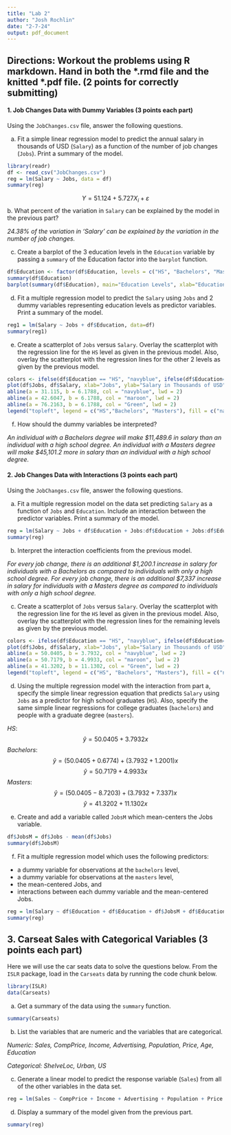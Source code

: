```yaml
---
title: "Lab 2"
author: "Josh Rochlin"
date: "2-7-24"
output: pdf_document
---
```


## Directions: Workout the problems using R markdown.  Hand in both the \*.rmd file and the knitted \*.pdf file. (2 points for correctly submitting)

#### 1. Job Changes Data with Dummy Variables (3 points each part)

Using the `JobChanges.csv` file, answer the following questions.

  a. Fit a simple linear regression model to predict the annual salary in thousands of USD (`Salary`) as a function of the number of job changes (`Jobs`).  Print a summary of the model.
  
```r
library(readr)
df <- read_csv("JobChanges.csv")
reg = lm(Salary ~ Jobs, data = df)
summary(reg)
```
$$Y= 51.124 + 5.727 X_i+ \varepsilon$$
  b. What percent of the variation in `Salary` can be explained by the model in the previous part? 

*24.38% of the variation in 'Salary' can be explained by the variation in the number of job changes.*

 c. Create a barplot of the 3 education levels in the `Education` variable by passing a `summary` of the Education factor into the `barplot` function.  

```r
df$Education <- factor(df$Education, levels = c("HS", "Bachelors", "Masters"))
summary(df$Education)
barplot(summary(df$Education), main="Education Levels", xlab="Education", ylab="Count", legend=rownames(df$Education))
```

  d. Fit a multiple regression model to predict the `Salary` using `Jobs` and 2 dummy variables representing education levels as predictor variables.  Print a summary of the model.

```r
reg1 = lm(Salary ~ Jobs + df$Education, data=df)
summary(reg1)
```

  e. Create a scatterplot of `Jobs` versus `Salary`.  Overlay the scatterplot with the regression line for the `HS` level as given in the previous model.  Also, overlay the scatterplot with the regression lines for the other 2 levels as given by the previous model.

```r
colors <- ifelse(df$Education == "HS", "navyblue", ifelse(df$Education=="Bachelors", "maroon", "Green"))
plot(df$Jobs, df$Salary, xlab="Jobs", ylab="Salary in Thousands of USD", main="Jobs vs. Salary", col = colors)
abline(a = 31.115, b = 6.1788, col = "navyblue", lwd = 2)
abline(a = 42.6047, b = 6.1788, col = "maroon", lwd = 2)
abline(a = 76.2163, b = 6.1788, col = "Green", lwd = 2)
legend("topleft", legend = c("HS","Bachelors", "Masters"), fill = c("navyblue", "maroon", "Green"))
```

  f. How should the dummy variables be interpreted?
  
*An individual with a Bachelors degree will make $11,489.6 in salary than an individual with a high school degree. An individual with a Masters degree will make $45,101.2 more in salary than an individual with a high school degree.*

#### 2. Job Changes Data with Interactions (3 points each part)

Using the `JobChanges.csv` file, answer the following questions.

 a. Fit a multiple regression model on the data set predicting `Salary` as a function of `Jobs` and `Education`.  Include an interaction between the predictor variables. Print a summary of the model.

```r
reg = lm(Salary ~ Jobs + df$Education + Jobs:df$Education + Jobs:df$Education, data=df)
summary(reg)
```

  b. Interpret the interaction coefficients from the previous model.

*For every job change, there is an additional $1,200.1 increase in salary for individuals with a Bachelors as compared to individuals with only a high school degree. For every job change, there is an additional $7,337 increase in salary for individuals with a Masters degree as compared to individuals with only a high school degree.*

  c. Create a scatterplot of `Jobs` versus `Salary`.  Overlay the scatterplot with the regression line for the `HS` level as given in the previous model.  Also, overlay the scatterplot with the regression lines for the remaining levels as given by the previous model.

```r
colors <- ifelse(df$Education == "HS", "navyblue", ifelse(df$Education=="Bachelors", "maroon", "Green"))
plot(df$Jobs, df$Salary, xlab="Jobs", ylab="Salary in Thousands of USD", main="Jobs vs. Salary", col = colors)
abline(a = 50.0405, b = 3.7932, col = "navyblue", lwd = 2)
abline(a = 50.7179, b = 4.9933, col = "maroon", lwd = 2)
abline(a = 41.3202, b = 11.1302, col = "Green", lwd = 2)
legend("topleft", legend = c("HS", "Bachelors", "Masters"), fill = c("navyblue", "maroon", "Green"))
```

 d. Using the multiple regression model with the interaction from part a, specify the simple linear regression equation that predicts `Salary` using `Jobs` as a predictor for high school graduates (`HS`).  Also, specify the same simple linear regressions for college graduates (`bachelors`) and people with a graduate degree (`masters`).

*HS*:
$$\hat{y}= 50.0405 + 3.7932x$$
*Bachelors*:
$$\hat{y}=  (50.0405 + 0.6774) + (3.7932 + 1.2001)x$$
$$\hat{y}=  50.7179 + 4.9933x$$
*Masters*:
$$\hat{y}= (50.0405 -8.7203) + (3.7932 + 7.337)x$$
$$\hat{y}=  41.3202 + 11.1302x$$


 e. Create and add a variable called `JobsM` which mean-centers the Jobs variable.

```r
df$JobsM = df$Jobs - mean(df$Jobs)
summary(df$JobsM)
```

 f. Fit a multiple regression model which uses the following predictors:
 * a dummy variable for observations at the `bachelors` level, 
 * a dummy variable for observations at the `masters` level, 
 * the mean-centered Jobs, and
 * interactions between each dummy variable and the mean-centered Jobs.
 
```r
reg = lm(Salary ~ df$Education + df$Education + df$JobsM + df$Education:df$JobsM + df$Education:df$JobsM , data=df)
summary(reg)
```



## 3. Carseat Sales with Categorical Variables (3 points each part)

Here we will use the car seats data to solve the questions below.  From the `ISLR` package, load in the `Carseats` data by running the code chunk below.

```r
library(ISLR)
data(Carseats)
```

  a. Get a summary of the data using the `summary` function. 

```r
summary(Carseats)
```

  b. List the variables that are numeric and the variables that are categorical.

*Numeric: Sales, CompPrice, Income, Advertising, Population, Price, Age, Education*

*Categorical: ShelveLoc, Urban, US*

  c. Generate a linear model to predict the response variable (`Sales`) from all of the other variables in the data set.

```r
reg = lm(Sales ~ CompPrice + Income + Advertising + Population + Price + ShelveLoc + Age + Education + Urban + US, data = Carseats)
```

  d. Display a summary of the model given from the previous part.

```r
summary(reg)
```
